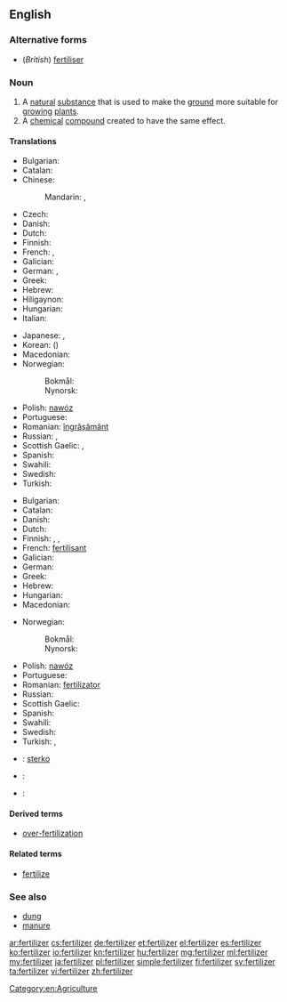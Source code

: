 ==English==
{{wikipedia}}

===Alternative forms===
* (''British'') [[fertiliser]]

===Noun===
{{en-noun|s|-}}

# A [[natural]] [[substance]] that is used to make the [[ground]] more suitable for [[grow]]ing [[plant]]s.
# A [[chemical]] [[compound]] created to have the same effect.

====Translations====
{{trans-top|a natural substance that is used to make the ground more suitable for growing plants}}
* Bulgarian: {{t-|bg|тор|m|sc=Cyrl}}
* Catalan: {{t|ca|adob|m}}
* Chinese:
*: Mandarin: {{t|cmn|肥料|tr=féiliào|sc=Hani}}, {{t|cmn|化肥|tr=huàféi|sc=Hani}}
* Czech: {{t|cs|hnojivo|n}}
* Danish: {{t-|da|gødning|c}}
* Dutch: {{t+|nl|mest|m}}
* Finnish: {{t+|fi|lannoite}}
* French: {{t+|fr|fertilisant}}, {{t|fr|engrais|m}}
* Galician: {{t+|gl|fertilizante|m}}
* German: {{t+|de|Dünger|m}}, {{t-|de|Düngemittel|n}}
* Greek: {{t+|el|λίπασμα|n|tr=lípasma|sc=Grek}}
* Hebrew: {{t+|he|דשן|m|tr=deshen}}
* Hiligaynon: {{tø|hil|abono|alt=abóno}}
* Hungarian: {{t+|hu|trágya}}
* Italian: {{t+|it|fertilizzante}}
{{trans-mid}}
* Japanese: {{t+|ja|肥料|tr=ひりょう, hiryō|sc=Jpan}}, {{t+|ja|肥|tr=こえ, koe|sc=Jpan}}
* Korean: {{t+|ko|비료|tr=biryo|sc=Kore}} ({{t+|ko|肥料|sc=Kore}})
* Macedonian: {{t-|mk|ѓубриво|n|tr=ǵúbrivo}}
* Norwegian:
*: Bokmål: {{t-|nb|gjødsel|m|f}}
*: Nynorsk: {{t-|nn|gjødsel|f}}
* Polish: [[nawóz]] {{m}}
* Portuguese: {{t+|pt|fertilizante|m}}
* Romanian: [[îngrășământ]] {{n}}
* Russian: {{t+|ru|удобрение|n|tr=udobrénije|sc=Cyrl}}, {{t+|ru|навоз|m|tr=navóz|sc=Cyrl}}
* Scottish Gaelic: {{t-|gd|leasachadh|m}}, {{t-|gd|todhar|m}}
* Spanish: {{t-|es|abono orgánico|m}}
* Swahili: {{t+|sw|mbolea}}
* Swedish: {{t+|sv|gödsel|c}}
* Turkish: {{t+|tr|gübre}}
{{trans-bottom}}

{{trans-top|a chemical compound created to have the same effect.}}
* Bulgarian: {{t-|bg|изкуствен тор|m|sc=Cyrl}}
* Catalan: {{t|ca|adob|m}}
* Danish: {{t-|da|kunstgødning|c}}
* Dutch: {{t+|nl|kunstmest|m}}
* Finnish: {{t+|fi|lannoite}}, {{t-|fi|apulanta}}, {{t-|fi|keinolannoite}}
* French: [[fertilisant]]
* Galician: {{t+|gl|fertilizante|m}}
* German: {{t-|de|Handelsdünger|m}}
* Greek: {{t+|el|λίπασμα|n|tr=lípasma|sc=Grek}}
* Hebrew: {{t+|he|דשן|m|tr=deshen}}
* Hungarian: {{t+|hu|táptalaj}}
* Macedonian: {{t-|mk|вештачко ѓубриво|n|tr=véštačko ǵúbrivo}}
{{trans-mid}}
* Norwegian:
*: Bokmål: {{t-|nb|kunstgjødsel|m|f}}
*: Nynorsk: {{t-|nn|kunstgjødsel|f}}
* Polish: [[nawóz]] {{m}}
* Portuguese: {{t+|pt|fertilizante|m}}
* Romanian: [[fertilizator]] {{n}}
* Russian: {{t+|ru|удобрение|n|tr=udobrénije|sc=Cyrl}}
* Scottish Gaelic: {{t-|gd|leasachadh|m}}
* Spanish: {{t-|es|fertilizante|m}}
* Swahili: {{t+|sw|mbolea}}
* Swedish: {{t-|sv|konstgödsel|c}}
* Turkish: {{t-|tr|yapay gübre}},  {{t+|tr|suni gübre}}
{{trans-bottom}}

{{checktrans-top}}
* {{ttbc|eo}}: [[sterko]]
* {{ttbc|fr}}: {{t+|fr|engrais|m}}
{{trans-mid}}
* {{ttbc|roa-jer}}: {{tø|roa-jer|engrais|m}}
{{trans-bottom}}

====Derived terms====
* [[over-fertilization]]

====Related terms====
* [[fertilize]]

===See also===
* [[dung]]
* [[manure]]

[[Category:en:Agriculture]]

[[ar:fertilizer]]
[[cs:fertilizer]]
[[de:fertilizer]]
[[et:fertilizer]]
[[el:fertilizer]]
[[es:fertilizer]]
[[ko:fertilizer]]
[[io:fertilizer]]
[[kn:fertilizer]]
[[hu:fertilizer]]
[[mg:fertilizer]]
[[ml:fertilizer]]
[[my:fertilizer]]
[[ja:fertilizer]]
[[pl:fertilizer]]
[[simple:fertilizer]]
[[fi:fertilizer]]
[[sv:fertilizer]]
[[ta:fertilizer]]
[[vi:fertilizer]]
[[zh:fertilizer]]